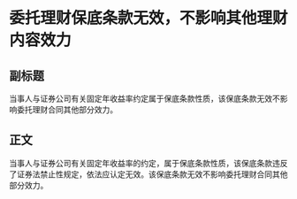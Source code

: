 # 委托理财保底条款无效，不影响其他理财内容效力
## 副标题
当事人与证券公司有关固定年收益率约定属于保底条款性质，该保底条款无效不影响委托理财合同其他部分效力。
## 正文
当事人与证券公司有关固定年收益率的约定，属于保底条款性质，该保底条款违反了证券法禁止性规定，依法应认定无效。该保底条款无效不影响委托理财合同其他部分效力。